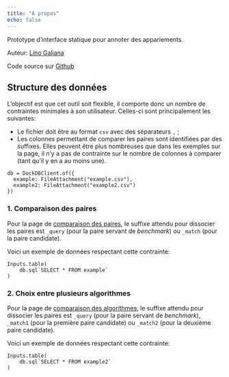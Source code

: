 ```yaml
---
title: "A propos"
echo: false
---
```



Prototype d'interface statique pour annoter des appariements.

Auteur: [Lino Galiana](https://github.com/linogaliana/)

Code source sur [Github](https://github.com/linogaliana/serverless-annotation-tool)

## Structure des données

L'objectif est que cet outil soit flexible, il comporte donc un nombre de contraintes
minimales à son utilisateur. Celles-ci sont principalement les suivantes:

- Le fichier doit être au format `csv` avec des séparateurs `,` ;
- Les colonnes permettant de comparer les paires sont identifiées par
des suffixes. Elles peuvent être plus nombreuses que dans
les exemples sur la page, il n'y a pas de contrainte sur le nombre de 
colonnes à comparer (tant qu'il y en a au moins une).

```ojs
db = DuckDBClient.of({
  example: FileAttachment("example.csv"),
  example2: FileAttachment("example2.csv")
})
```

### 1. Comparaison des paires

Pour la page de [comparaison des paires](/pairs.html), le suffixe
attendu pour dissocier les paires est `_query` (pour la paire servant
de _benchmark_) ou `_match` (pour la paire candidate).

Voici un exemple de données respectant cette contrainte:

```ojs
Inputs.table(
    db.sql`SELECT * FROM example`
)
```


### 2. Choix entre plusieurs algorithmes

Pour la page de [comparaison des algorithmes](/multiple.html), le suffixe
attendu pour dissocier les paires est `_query` (pour la paire servant
de _benchmark_), `_match1` (pour la première paire candidate)
ou `_match2` (pour la deuxième paire candidate).

Voici un exemple de données respectant cette contrainte:


```ojs
Inputs.table(
    db.sql`SELECT * FROM example2`
)
```
